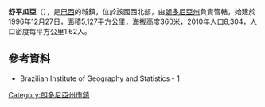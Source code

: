 {{coord|12|33|08|S|60|53|59|W|scale:30000|display=title}}

'''舒平瓜亞'''（{{lang-pt|Chupinguaia}}），是[[巴西|巴西]]的城鎮，位於該國西北部，由[[朗多尼亞州|朗多尼亞州]]負責管轄，始建於1996年12月27日，面積5,127平方公里，海拔高度360米，2010年人口8,304，人口密度每平方公里1.62人。

==參考資料==
*Brazilian Institute of Geography and Statistics - [http://www.ibge.gov.br/cidadesat/default.php] {{Wayback|url=http://www.ibge.gov.br/cidadesat/default.php |date=20080611095922 }}

{{Brazil-geo-stub}}
{{朗多尼亞州市鎮}}
[[Category:朗多尼亞州市鎮|Category:朗多尼亞州市鎮]]